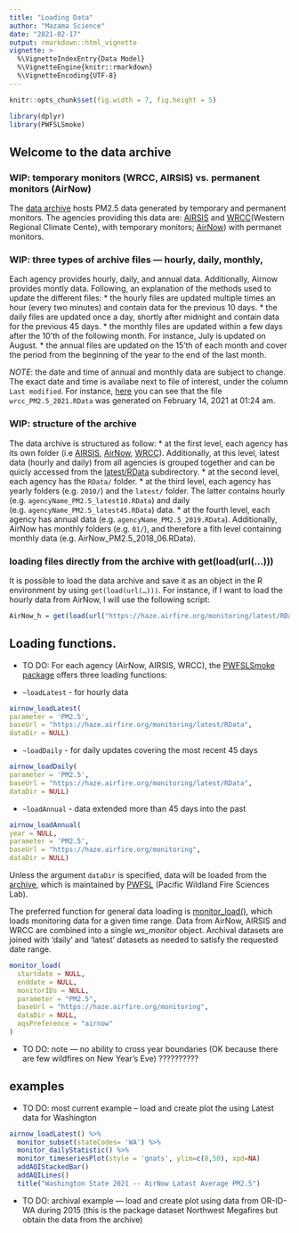 ```yaml
---
title: "Loading Data"
author: "Mazama Science"
date: "2021-02-17"
output: rmarkdown::html_vignette
vignette: >
  %\VignetteIndexEntry{Data Model}
  %\VignetteEngine{knitr::rmarkdown}
  %\VignetteEncoding{UTF-8}
---
```


```r
knitr::opts_chunk$set(fig.width = 7, fig.height = 5)
```
```r
library(dplyr)
library(PWFSLSmoke)
```

## Welcome to the data archive

### WIP: temporary monitors (WRCC, AIRSIS) vs. permanent monitors (AirNow)

The [data archive](https://haze.airfire.org/monitoring/) hosts PM2.5 data generated by temporary and permanent monitors. The agencies providing this data are: [AIRSIS](https://app.airsis.com/USFS) and [WRCC](http://www.wrcc.dri.edu)(Western Regional Climate Cente), with temporary monitors; [AirNow](https://www.airnow.gov)) with permanet monitors. 

### WIP: three types of archive files — hourly, daily, monthly, 

Each agency provides hourly, daily, and annual data. Additionally, Airnow provides montly data. Following, an explanation of the methods used to update the different files:
* the hourly files are updated multiple times an hour (every two minutes) and contain data for the previous 10 days. 
* the daily files are updated once a day, shortly after midnight and contain data for the previous 45 days.
* the monthly files are updated within a few days after the 10'th of the following month. For instance, July is updated on August. 
* the annual files are updated on the 15'th of each month and cover the period from the beginning of the year to the end of the last month. 
 
*NOTE*: the date and time of annual and monthly data are subject to change. The exact date and time is availabe next to file of interest, under the column `Last modified`. For instance, [here](https://haze.airfire.org/monitoring/WRCC/RData/2017/) you can see that the file `wrcc_PM2.5_2021.RData` was generated on February 14, 2021 at 01:24 am. 

### WIP: structure of the archive
The data archive is structured as follow:
* at the first level, each agency has its own folder (i.e [AIRSIS](https://haze.airfire.org/monitoring/AIRSIS/), [AirNow](https://haze.airfire.org/monitoring/AirNow/), [WRCC](https://haze.airfire.org/monitoring/WRCC/)). Additionally, at this level, latest data (hourly and daily) from all agencies is grouped together and can be quicly accessed  from the [latest/RData](https://haze.airfire.org/monitoring/latest/RData/) subdirectory.
* at the second level, each agency has the `RData/` folder.
* at the third level, each agency has yearly folders (e.g. `2010/`) and the `latest/` folder. The latter contains hourly (e.g. `agencyName_PM2.5_latest10.RData`) and daily (e.g. `agencyName_PM2.5_latest45.RData`) data. 
* at the fourth level, each agency has annual data (e.g. `agencyName_PM2.5_2019.RData`). Additionally, AirNow has monthly folders (e.g. `01/`), and therefore a fith level containing monthly data (e.g. AirNow_PM2.5_2018_06.RData).

### loading files directly from the archive with get(load(url(…)))
It is possible to load the data archive and save it as an object in the R environment by using `get(load(url(…)))`. For instance, if I want to load the hourly data from AirNow, I will use the following script: 
```r
AirNow_h = get(load(url("https://haze.airfire.org/monitoring/latest/RData/airnow_PM2.5_latest10.RData")))
```



## Loading functions. 
* TO DO: 
For each agency (AirNow, AIRSIS, WRCC), the [PWFSLSmoke package](http://mazamascience.github.io/PWFSLSmoke/reference/index.html) offers three loading functions: 

* `~loadLatest` - for hourly data 
```r
airnow_loadLatest(
parameter = 'PM2.5',
baseUrl = "https://haze.airfire.org/monitoring/latest/RData",
dataDir = NULL) 
```


* `~loadDaily` - for daily updates covering the most recent 45 days
```r
airnow_loadDaily(
parameter = 'PM2.5',
baseUrl = "https://haze.airfire.org/monitoring/latest/RData",
dataDir = NULL) 
```

* `~loadAnnual` - data extended more than 45 days into the past 
```r
airnow_loadAnnual(
year = NULL,
parameter = 'PM2.5',
baseUrl = "https://haze.airfire.org/monitoring",
dataDir = NULL) 
```


Unless the argument `dataDir` is specified, data will be loaded from the [archive](https://haze.airfire.org/monitoring), which is maintained by [PWFSL](https://www.fs.usda.gov/pnw/research-labs/pacific-wildland-fire-sciences-laboratory-seattle) (Pacific Wildland Fire Sciences Lab). 


The preferred function for general data loading is [monitor_load()](http://mazamascience.github.io/PWFSLSmoke/reference/monitor_load.html), which loads monitoring data for a given time range. Data from AirNow, AIRSIS and WRCC are combined into a single *ws_monitor* object. Archival datasets are joined with 'daily' and 'latest' datasets as needed to satisfy the requested date range.
```r
monitor_load(
  startdate = NULL,
  enddate = NULL,
  monitorIDs = NULL,
  parameter = "PM2.5",
  baseUrl = "https://haze.airfire.org/monitoring",
  dataDir = NULL,
  aqsPreference = "airnow"
)
```


* TO DO: note — no ability to cross year boundaries (OK because there are few wildfires on New Year’s Eve) ??????????


## examples
* TO DO: most current example -- load and create plot the using Latest data for Washington
```r
airnow_loadLatest() %>%
  monitor_subset(stateCodes= 'WA') %>%
  monitor_dailyStatistic() %>%
  monitor_timeseriesPlot(style = 'gnats', ylim=c(0,50), xpd=NA)
  addAQIStackedBar()
  addAQILines()
  title("Washington State 2021 -- AirNow Latast Average PM2.5")
```



* TO DO: archival example — load and create plot using data from OR-ID-WA during 2015 (this is the package dataset Northwest Megafires but obtain the data from the archive)

